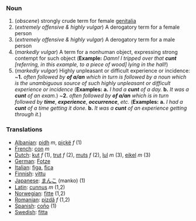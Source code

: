 ===Noun===

# (''obscene'')  strongly crude term for female [[genitalia]]
# (''extremely offensive & highly vulgar'') A derogatory term for a female person 
# (''extremely offensive & highly vulgar'') A derogatory term for a male person
# (''markedly vulgar'') A term for a nonhuman object, expressing strong contempt for such object ('''Example:''' ''Damn!  I tripped over that'' '''''cunt''''' ''[referring, in this example, to a piece of wood] lying in the hall!'')
# (''markedly vulgar'') Highly unpleasant or difficult experience or incidence: ~'''1.''' ''often followed by'' '''''of a/an''''' ''which in turn is followed by a noun which is the unambiguous source of such highly unpleasant or difficult experience or incidence'' ('''Examples:'''  '''a.''' ''I had a'' '''''cunt''''' ''of a day.'' '''b.''' ''It was a'' '''''cunt''''' ''of an exam.'') ~'''2.''' ''often followed by'' '''''of a/an''''' ''which is in turn followed by'' '''''time''''', '''''experience''''', '''''occurrence''''', ''etc.'' ('''Examples:'''  '''a.''' ''I had a'' '''''cunt''''' ''of a time getting it done.'' '''b.''' ''It was a'' '''''cunt''''' ''of an experience getting through it.'')

===Translations===
*[[Albanian]]:  [[pidh]] ''m'', [[piçkë]] ''f'' (1)
*[[French]]: [[con]] ''m''
*[[Dutch]]: [[kut]] ''f'' (1), [[trut]] ''f'' (2), [[muts]] ''f'' (2), [[lul]] ''m'' (3), [[eikel]] ''m'' (3)
*[[German]]: [[Fotze]]
*[[Italian]]: [[figa]], [[fica]]
*[[Finnish]]: [[vittu]]
*[[Japanese]]: [[まんこ]] (manko) (1)
*[[Latin]]: [[cunnus]] ''m'' (1,2)
*[[Norwegian]]: [[fitte]] (1,2)
*[[Romanian]]: [[pizdă]] ''f'' (1,2)
*[[Spanish]]: [[coño]] (1)
*[[Swedish]]: [[fitta]]